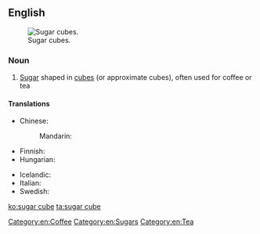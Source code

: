 ==English==
[[Image:Sugarcubes.jpg|thumb|Sugar cubes.]]

===Noun===
{{en-noun}}

# [[sugar|Sugar]] shaped in [[cube]]s (or approximate cubes), often used for coffee or tea

====Translations====
{{trans-top|sugar shaped in cubes}}
* Chinese:
*: Mandarin: {{t-|cmn|方糖|tr=fāngtáng|sc=Hani}}
* Finnish: {{t-|fi|sokeripala}}
* Hungarian: {{t+|hu|kockacukor}}
{{trans-mid}}
* Icelandic: {{t|is|sykurmoli|m}}
* Italian: {{t+|it|zolletta|f}}
* Swedish: {{t|sv|sockerbit|c}}
{{trans-bottom}}

[[Category:en:Coffee]]
[[Category:en:Sugars]]
[[Category:en:Tea]]

[[ko:sugar cube]]
[[ta:sugar cube]]
